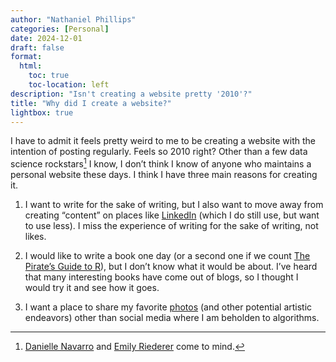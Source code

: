 ```yaml
--- 
author: "Nathaniel Phillips" 
categories: [Personal] 
date: 2024-12-01
draft: false
format:
  html:
    toc: true
    toc-location: left
description: "Isn't creating a website pretty '2010'?" 
title: "Why did I create a website?" 
lightbox: true
---
```


I have to admit it feels pretty weird to me to be creating a website with the intention of posting regularly. Feels so 2010 right? Other than a few data science rockstars[^1] I know, I don't think I know of anyone who maintains a personal website these days. I think I have three main reasons for creating it.

1. I want to write for the sake of writing, but I also want to move away from creating "content" on places like [LinkedIn](https://www.linkedin.com/in/nathanieldphillips/) (which I do still use, but want to use less). I miss the experience of writing for the sake of writing, not likes.

2. I would like to write a book one day (or a second one if we count [The Pirate's Guide to R](https://bookdown.org/ndphillips/YaRrr/)), but I don't know what it would be about. I've heard that many interesting books have come out of blogs, so I thought I would try it and see how it goes.

3. I want a place to share my favorite [photos](https://www.nathanieldphillips.co/blog.html#category=Photography) (and other potential artistic endeavors) other than social media where I am beholden to algorithms.

[^1]: [Danielle Navarro](https://djnavarro.net/) and [Emily Riederer](https://www.emilyriederer.com/) come to mind.

